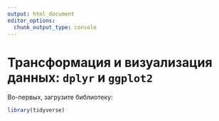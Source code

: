 ```yaml
---
output: html_document
editor_options: 
  chunk_output_type: console
---
```

# Трансформация и визуализация данных: `dplyr` и `ggplot2`{#dplyr}

Во-первых, загрузите библиотеку:

```r
library(tidyverse)
```

